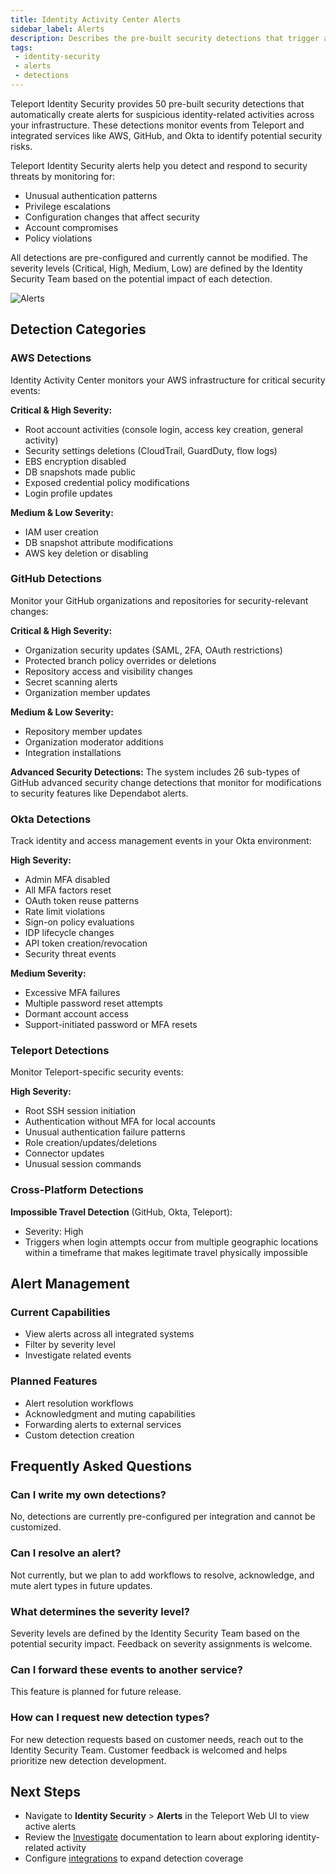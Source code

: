 ```yaml
---
title: Identity Activity Center Alerts
sidebar_label: Alerts
description: Describes the pre-built security detections that trigger alerts in Teleport Identity Activity Center.
tags:
 - identity-security
 - alerts
 - detections
---
```



Teleport Identity Security provides 50 pre-built security detections that automatically create alerts for suspicious identity-related activities across your infrastructure. These detections monitor events from Teleport and integrated services like AWS, GitHub, and Okta to identify potential security risks.


Teleport Identity Security alerts help you detect and respond to security threats by monitoring for:
- Unusual authentication patterns
- Privilege escalations
- Configuration changes that affect security
- Account compromises
- Policy violations

All detections are pre-configured and currently cannot be modified. The severity levels (Critical, High, Medium, Low) are defined by the Identity Security Team based on the potential impact of each detection.

![Alerts](../../../img/access-graph/alerts.png)


## Detection Categories

### AWS Detections

Identity Activity Center monitors your AWS infrastructure for critical security events:

**Critical & High Severity:**
- Root account activities (console login, access key creation, general activity)
- Security settings deletions (CloudTrail, GuardDuty, flow logs)
- EBS encryption disabled
- DB snapshots made public
- Exposed credential policy modifications
- Login profile updates

**Medium & Low Severity:**
- IAM user creation
- DB snapshot attribute modifications
- AWS key deletion or disabling

### GitHub Detections

Monitor your GitHub organizations and repositories for security-relevant changes:

**Critical & High Severity:**
- Organization security updates (SAML, 2FA, OAuth restrictions)
- Protected branch policy overrides or deletions
- Repository access and visibility changes
- Secret scanning alerts
- Organization member updates

**Medium & Low Severity:**
- Repository member updates
- Organization moderator additions
- Integration installations

**Advanced Security Detections:**
The system includes 26 sub-types of GitHub advanced security change detections that monitor for modifications to security features like Dependabot alerts.

### Okta Detections

Track identity and access management events in your Okta environment:

**High Severity:**
- Admin MFA disabled
- All MFA factors reset
- OAuth token reuse patterns
- Rate limit violations
- Sign-on policy evaluations
- IDP lifecycle changes
- API token creation/revocation
- Security threat events

**Medium Severity:**
- Excessive MFA failures
- Multiple password reset attempts
- Dormant account access
- Support-initiated password or MFA resets

### Teleport Detections

Monitor Teleport-specific security events:

**High Severity:**
- Root SSH session initiation
- Authentication without MFA for local accounts
- Unusual authentication failure patterns
- Role creation/updates/deletions
- Connector updates
- Unusual session commands

### Cross-Platform Detections

**Impossible Travel Detection** (GitHub, Okta, Teleport):
- Severity: High
- Triggers when login attempts occur from multiple geographic locations within a timeframe that makes legitimate travel physically impossible

## Alert Management

### Current Capabilities
- View alerts across all integrated systems
- Filter by severity level
- Investigate related events

### Planned Features
- Alert resolution workflows
- Acknowledgment and muting capabilities
- Forwarding alerts to external services 
- Custom detection creation

## Frequently Asked Questions

### Can I write my own detections?
No, detections are currently pre-configured per integration and cannot be customized.

### Can I resolve an alert?
Not currently, but we plan to add workflows to resolve, acknowledge, and mute alert types in future updates.

### What determines the severity level?
Severity levels are defined by the Identity Security Team based on the potential security impact. Feedback on severity assignments is welcome.

### Can I forward these events to another service?
This feature is planned for future release.

### How can I request new detection types?
For new detection requests based on customer needs, reach out to the Identity Security Team. Customer feedback is welcomed and helps prioritize new detection development.


## Next Steps

- Navigate to **Identity Security** > **Alerts** in the Teleport Web UI to view active alerts
- Review the [Investigate](./investigate.mdx) documentation to learn about exploring identity-related activity
- Configure [integrations](../integrations/integrations.mdx) to expand detection coverage